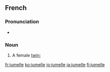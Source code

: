 ==French==

===Pronunciation===
*{{audio|Fr-jumelle.ogg|audio}}

===Noun===
{{fr-noun|f}}

# A female [[twin]]; {{feminine of|[[jumeau]]|nocap=1}}

[[fr:jumelle]]
[[ko:jumelle]]
[[io:jumelle]]
[[ja:jumelle]]
[[fi:jumelle]]